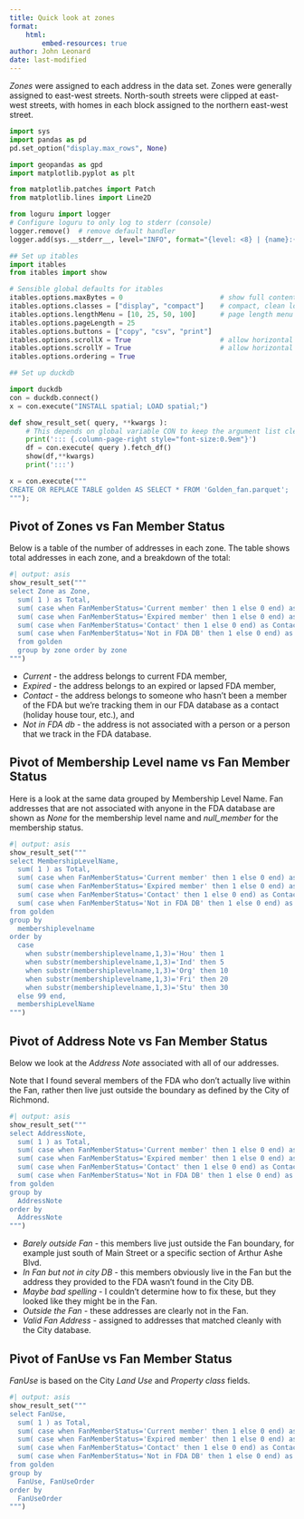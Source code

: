 ```yaml
---
title: Quick look at zones
format:
    html:
        embed-resources: true
author: John Leonard
date: last-modified
---
```


*Zones* were assigned to each address in the data set. Zones
were generally assigned to east-west streets.  North-south streets were
clipped at east-west streets, with homes in each block assigned to the northern
east-west street.


```python
import sys
import pandas as pd
pd.set_option("display.max_rows", None)

import geopandas as gpd
import matplotlib.pyplot as plt

from matplotlib.patches import Patch
from matplotlib.lines import Line2D

from loguru import logger
# Configure loguru to only log to stderr (console)
logger.remove()  # remove default handler
logger.add(sys.__stderr__, level="INFO", format="{level: <8} | {name}:{function}:{line} - {message}" )  # use the original stderr, not Jupyter’s proxy

## Set up itables
import itables
from itables import show

# Sensible global defaults for itables
itables.options.maxBytes = 0                        # show full content in each cell
itables.options.classes = ["display", "compact"]    # compact, clean look
itables.options.lengthMenu = [10, 25, 50, 100]      # page length menu
itables.options.pageLength = 25
itables.options.buttons = ["copy", "csv", "print"]
itables.options.scrollX = True                      # allow horizontal scroll if needed
itables.options.scrollY = True                      # allow horizontal scroll if needed
itables.options.ordering = True

## Set up duckdb

import duckdb
con = duckdb.connect()
x = con.execute("INSTALL spatial; LOAD spatial;")
```

```python

def show_result_set( query, **kwargs ):
    # This depends on global variable CON to keep the argument list clean
    print('::: {.column-page-right style="font-size:0.9em"}')
    df = con.execute( query ).fetch_df()
    show(df,**kwargs)
    print(':::')
```



```python
x = con.execute("""
CREATE OR REPLACE TABLE golden AS SELECT * FROM 'Golden_fan.parquet';
""");
```

## Pivot of Zones vs Fan Member Status

Below is a table of the number of addresses in each zone.  The table shows
total addresses in each zone, and a breakdown of the total:

```python
#| output: asis
show_result_set("""
select Zone as Zone,
  sum( 1 ) as Total,
  sum( case when FanMemberStatus='Current member' then 1 else 0 end) as Current,
  sum( case when FanMemberStatus='Expired member' then 1 else 0 end) as Expired,
  sum( case when FanMemberStatus='Contact' then 1 else 0 end) as Contact,
  sum( case when FanMemberStatus='Not in FDA DB' then 1 else 0 end) as Not_in_FDA_db
  from golden
  group by zone order by zone
""")
```


* *Current* - the address belongs to current FDA member,
* *Expired* - the address belongs to an expired or lapsed FDA member,
* *Contact* - the address belongs to someone who hasn't been a member of the FDA but
we're tracking them in our FDA database as a contact (holiday house tour, etc.), and
* *Not in FDA db* - the address is not associated with a person or a person that we track in the FDA database.

## Pivot of Membership Level name vs Fan Member Status

Here is a look at the same data grouped by Membership Level Name. Fan addresses that
are not associated with anyone in the FDA database are shown as *None* for the
membership level name and *null_member* for the membership status.

```python
#| output: asis
show_result_set("""
select MembershipLevelName,
  sum( 1 ) as Total,
  sum( case when FanMemberStatus='Current member' then 1 else 0 end) as Current,
  sum( case when FanMemberStatus='Expired member' then 1 else 0 end) as Expired,
  sum( case when FanMemberStatus='Contact' then 1 else 0 end) as Contact,
  sum( case when FanMemberStatus='Not in FDA DB' then 1 else 0 end) as Not_in_FDA_db
from golden
group by 
  membershiplevelname
order by
  case 
    when substr(membershiplevelname,1,3)='Hou' then 1 
    when substr(membershiplevelname,1,3)='Ind' then 5
    when substr(membershiplevelname,1,3)='Org' then 10
    when substr(membershiplevelname,1,3)='Fri' then 20
    when substr(membershiplevelname,1,3)='Stu' then 30
  else 99 end,
  membershipLevelName
""")
```

## Pivot of Address Note vs Fan Member Status

Below we look at the *Address Note* associated with all of our addresses.

Note that I found several members of the FDA who don't actually live within the Fan, rather then live just outside the boundary as defined by the City of Richmond.

```python
#| output: asis
show_result_set("""
select AddressNote,
  sum( 1 ) as Total,
  sum( case when FanMemberStatus='Current member' then 1 else 0 end) as Current,
  sum( case when FanMemberStatus='Expired member' then 1 else 0 end) as Expired,
  sum( case when FanMemberStatus='Contact' then 1 else 0 end) as Contact,
  sum( case when FanMemberStatus='Not in FDA DB' then 1 else 0 end) as Not_in_FDA_db
from golden
group by 
  AddressNote
order by
  AddressNote
""")
```

* *Barely outside Fan* - this members live just outside the Fan boundary, for example just south of Main Street or a specific section of Arthur Ashe Blvd.
* *In Fan but not in city DB* - this members obviously live in the Fan but the address they provided to the FDA wasn't found in the City DB.
* *Maybe bad spelling* - I couldn't determine how to fix these, but they looked like they might be in the Fan.
* *Outside the Fan* - these addresses are clearly not in the Fan.
* *Valid Fan Address* - assigned to addresses that matched cleanly with the City database.

## Pivot of FanUse vs Fan Member Status

*FanUse* is based on the City *Land Use* and *Property class* fields.

```python
#| output: asis
show_result_set("""
select FanUse,
  sum( 1 ) as Total,
  sum( case when FanMemberStatus='Current member' then 1 else 0 end) as Current,
  sum( case when FanMemberStatus='Expired member' then 1 else 0 end) as Expired,
  sum( case when FanMemberStatus='Contact' then 1 else 0 end) as Contact,
  sum( case when FanMemberStatus='Not in FDA DB' then 1 else 0 end) as Not_in_FDA_db
from golden
group by 
  FanUse, FanUseOrder
order by
  FanUseOrder
""")
```
